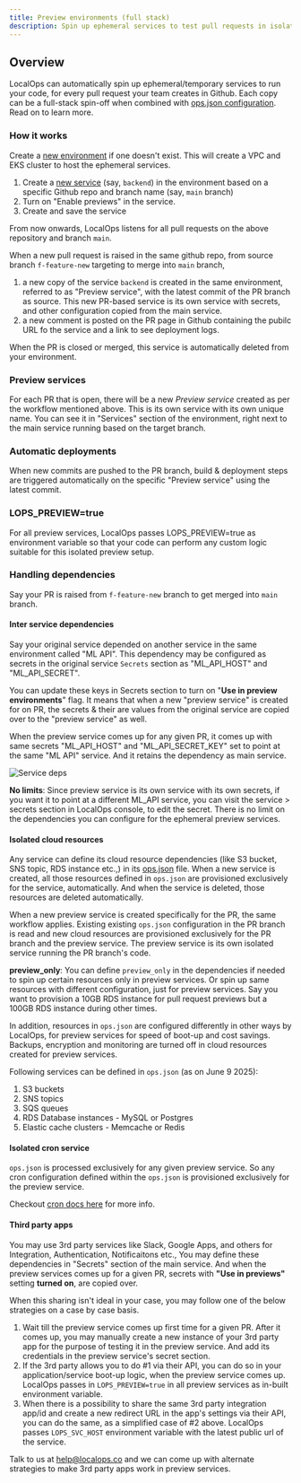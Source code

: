 ```yaml
---
title: Preview environments (full stack)
description: Spin up ephemeral services to test pull requests in isolation
---
```


## Overview 

LocalOps can automatically spin up ephemeral/temporary services to run your code, for every pull request your team creates in Github. Each copy can be a full-stack spin-off when combined with [ops.json configuration](/environment/services/ops-json). Read on to learn more. 

### How it works
Create a [new environment](/environment/create) if one doesn't exist. This will create a VPC and EKS cluster to host the ephemeral services.

1. Create a [new service](/environment/services/create) (say, `backend`) in the environment based on a specific Github repo and branch name (say, `main` branch)
2. Turn on "Enable previews" in the service. 
3. Create and save the service 

From now onwards, LocalOps listens for all pull requests on the above repository and branch `main`.

When a new pull request is raised in the same github repo, from source branch `f-feature-new` targeting to merge into `main` branch, 
1. a new copy of the service `backend` is created in the same environment, referred to as "Preview service", with the latest commit of the PR branch as source. This new PR-based service is its own service with secrets, and other configuration copied from the main service.
2. a new comment is posted on the PR page in Github containing the pubilc URL fo the service and a link to see deployment logs. 

When the PR is closed or merged, this service is automatically deleted from your environment. 

### Preview services 

For each PR that is open, there will be a new *Preview service* created as per the workflow mentioned above. This is its own service with its own unique name. You can see it in "Services" section of the environment, right next to the main service running based on the target branch.

### Automatic deployments

When new commits are pushed to the PR branch, build & deployment steps are triggered automatically on the specific "Preview service" using the latest commit. 

### LOPS_PREVIEW=true

For all preview services, LocalOps passes LOPS_PREVIEW=true as environment variable so that your code can perform any custom logic suitable for this isolated preview setup.

### Handling dependencies 

Say your PR is raised from `f-feature-new` branch to get merged into `main` branch.

#### Inter service dependencies

Say your original service depended on another service in the same environment called "ML API". This dependency may be configured as secrets in the original service `Secrets` section as "ML_API_HOST" and "ML_API_SECRET". 

You can update these keys in Secrets section to turn on "**Use in preview environments**" flag. It means that when a new "preview service" is created for on PR, the secrets & their are values from the original service are copied over to the "preview service" as well. 

When the preview service comes up for any given PR, it comes up with same secrets "ML_API_HOST" and "ML_API_SECRET_KEY" set to point at the same "ML API" service. And it retains the dependency as main service. 

![Service deps](/images/preview-service-secrets.png)

**No limits**: Since preview service is its own service with its own secrets, if you want it to point at a different ML_API service, you can visit the service > secrets section in LocalOps console, to edit the secret. There is no limit on the dependencies you can configure for the ephemeral preview services.

#### Isolated cloud resources

Any service can define its cloud resource dependencies (like S3 bucket, SNS topic, RDS instance etc.,) in its [ops.json](/environment/services/ops-json) file. When a new service is created, all those resources defined in `ops.json` are provisioned exclusively for the service, automatically. And when the service is deleted, those resources are deleted automatically. 

When a new preview service is created specifically for the PR, the same workflow applies. Existing existing `ops.json` configuration in the PR branch is read and new cloud resources are provisioned exclusively for the PR branch and the preview service. The preview service is its own isolated service running the PR branch's code. 

**preview_only**: You can define `preview_only` in the dependencies if needed to spin up certain resources only in preview services. Or spin up same resources with different configuration, just for preview services. Say you want to provision a 10GB RDS instance for pull request previews but a 100GB RDS instance during other times. 

In addition, resources in `ops.json` are configured differently in other ways by LocalOps, for preview services for speed of boot-up and cost savings. Backups, encryption and monitoring are turned off in cloud resources created for preview services.

Following services can be defined in `ops.json` (as on June 9 2025): 
1. S3 buckets
2. SNS topics 
3. SQS queues 
4. RDS Database instances - MySQL or Postgres
5. Elastic cache clusters - Memcache or Redis

#### Isolated cron service

`ops.json` is processed exclusively for any given preview service. So any cron configuration defined within the `ops.json` is provisioned exclusively for the preview service. 

Checkout [cron docs here](/environment/services/ops-json#configuring-cron-service) for more info. 

#### Third party apps

You may use 3rd party services like Slack, Google Apps, and others for Integration, Authentication, Notificaitons etc., You may define these dependencies in "Secrets" section of the main service. And when the preview services comes up for a given PR, secrets with **"Use in previews"** setting **turned on**, are copied over. 

When this sharing isn't ideal in your case, you may follow one of the below strategies on a case by case basis.
1. Wait till the preview service comes up first time for a given PR. After it comes up, you may manually create a new instance of your 3rd party app for the purpose of testing it in the preview service. And add its credentials in the preview service's secret section. 
2. If the 3rd party allows you to do #1 via their API, you can do so in your application/service boot-up logic, when the preview service comes up. LocalOps passes in `LOPS_PREVIEW=true` in all preview services as in-built environment variable. 
3. When there is a possibility to share the same 3rd party integration app/id and create a new redirect URL in the app's settings via their API, you can do the same, as a simplified case of #2 above. LocalOps passes `LOPS_SVC_HOST` environment variable with the latest public url of the service.

Talk to us at help@localops.co and we can come up with alternate strategies to make 3rd party apps work in preview services.


